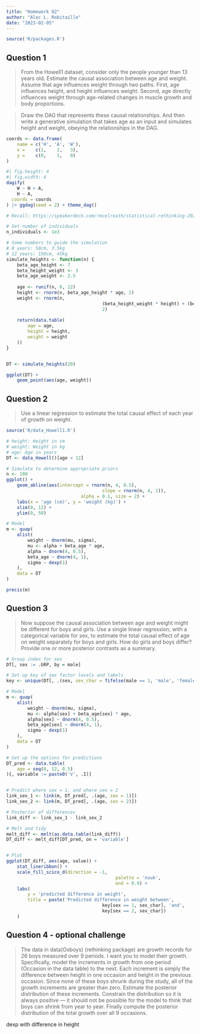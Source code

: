 ```yaml
---
title: "Homework 02"
author: "Alec L. Robitaille"
date: "2023-02-05"
---
```


```r
source('R/packages.R')
```


## Question 1

> From the Howell1 dataset, consider only the people younger than 13 years
old. Estimate the causal association between age and weight. Assume that age
influences weight through two paths. First, age influences height, and height
influences weight. Second, age directly influences weight through age-related
changes in muscle growth and body proportions.

> Draw the DAG that represents these causal relationships. And then write a
generative simulation that takes age as an input and simulates height and
weight, obeying the relationships in the DAG.

```r
coords <- data.frame(
	name = c('H', 'A', 'W'),
	x =    c(1,    2,   3),
	y =    c(0,    1,   0)
)
```

```r
#| fig.height: 4
#| fig.width: 4
dagify(
	W ~ H + A,
	H ~ A,
  coords = coords
) |> ggdag(seed = 2) + theme_dag()
```


```r
# Recall: https://speakerdeck.com/rmcelreath/statistical-rethinking-2023-lecture-04?slide=22

# Set number of individuals
n_individuals <- 1e3

# Some numbers to guide the simulation
# 0 years: 50cm, 3.5kg
# 12 years: 150cm, 45kg
simulate_heights <- function(n) {
	beta_age_height <- 7
	beta_height_weight <- 3
	beta_age_weight <- 2.5
	
	age <- runif(n, 0, 12)
	height <- rnorm(n, beta_age_height * age, 2)
	weight <- rnorm(n, 
									(beta_height_weight * height) + (beta_age_weight * age), 
									2)
	
	return(data.table(
		age = age,
		height = height,
		weight = weight
	))	
}


DT <- simulate_heights(20)

ggplot(DT) + 
	geom_point(aes(age, weight))
```

## Question 2

> Use a linear regression to estimate the total causal effect of each year of
growth on weight.


```r
source('R/data_Howell1.R')

# height: Height in cm
# weight: Weight in kg
# age: Age in years
DT <- data_Howell()[age < 12]

# Simulate to determine appropriate priors
n <- 100
ggplot() + 
	geom_abline(aes(intercept = rnorm(n, 4, 0.5), 
									slope = rnorm(n, 4, 1)),
							alpha = 0.1, size = 2) + 
	labs(x = 'age (cm)', y = 'weight (kg)') + 
	xlim(0, 12) + 
	ylim(0, 50)

# Model
m <- quap(
	alist(
		weight ~ dnorm(mu, sigma),
		mu <- alpha + beta_age * age,
		alpha ~ dnorm(4, 0.5),
		beta_age ~ dnorm(4, 1),
		sigma ~ dexp(1)
	),
	data = DT
)

precis(m)
```


## Question 3

> Now suppose the causal association between age and weight might be different
for boys and girls. Use a single linear regression, with a categorical variable
for sex, to estimate the total causal effect of age on weight separately for
boys and girls. How do girls and boys differ? Provide one or more posterior
contrasts as a summary.


```r
# Group index for sex
DT[, sex := .GRP, by = male]

# Set up key of sex factor levels and labels
key <- unique(DT[, .(sex, sex_char = fifelse(male == 1, 'male', 'female'))])

# Model
m <- quap(
	alist(
		weight ~ dnorm(mu, sigma),
		mu <- alpha[sex] + beta_age[sex] * age,
		alpha[sex] ~ dnorm(4, 0.5),
		beta_age[sex] ~ dnorm(4, 1),
		sigma ~ dexp(1)
	),
	data = DT
)

# Set up the options for predictions
DT_pred <- data.table(
	age = seq(0, 12, 0.5)
)[, variable := paste0('V', .I)]


# Predict where sex = 1, and where sex = 2
link_sex_1 <- link(m, DT_pred[, .(age, sex = 1)])
link_sex_2 <- link(m, DT_pred[, .(age, sex = 2)])

# Posterior of differences
link_diff <- link_sex_1 - link_sex_2

# Melt and tidy
melt_diff <- melt(as.data.table(link_diff))
DT_diff <- melt_diff[DT_pred, on = 'variable']


# Plot
ggplot(DT_diff, aes(age, value)) +
	stat_lineribbon() +
	scale_fill_scico_d(direction = -1,
										 palette = 'nuuk',
										 end = 0.9) +
	labs(
		y = 'predicted difference in weight',
		title = paste('Predicted difference in weight between',
									key[sex == 1, sex_char], 'and',
									key[sex == 2, sex_char])
	)
```


## Question 4 - optional challenge

> The data in data(Oxboys) (rethinking package) are growth records for 26 boys
measured over 9 periods. I want you to model their growth. Specifically, model
the increments in growth from one period (Occasion in the data table) to the
next. Each increment is simply the difference between height in one occasion and
height in the previous occasion. Since none of these boys shrunk during the
study, all of the growth increments are greater than zero. Estimate the
posterior distribution of these increments. Constrain the distribution so it is
always positive — it should not be possible for the model to think that boys can
shrink from year to year. Finally compute the posterior distribution of the
total growth over all 9 occasions.

dexp with difference in height
